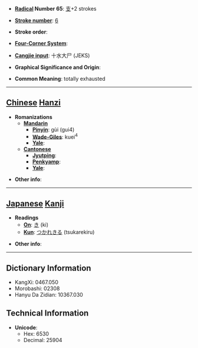 * '''[[Wiktionary:Chinese radical index| Radical]] Number 65''': [[Wiktionary:Chinese radical index 支|支]]+2 strokes

* '''[[Wiktionary:Chinese total strokes index|Stroke number]]''': [[Wiktionary:Chinese total strokes index 6|6]]

* '''Stroke order''': 

* '''[[Wiktionary:Chinese four corner index|Four-Corner System]]''': 

* '''[[Wiktionary:Chinese Cangjie index|Cangjie input]]''': 十水大尸 (JEKS)

* '''Graphical Significance and Origin''': 

* '''Common Meaning''': totally exhausted

----

== [[Chinese]] [[Hanzi]] ==

* '''Romanizations'''
** '''[[Mandarin]]'''
*** '''[[Pinyin]]''': gùi (gui4)
*** '''[[Wade-Giles]]''': kuei<sup>4</sup>
*** '''[[Yale]]''': 
** '''[[Cantonese]]'''
*** '''[[Jyutping]]''':
*** '''[[Penkyamp]]''': 
*** '''[[Yale]]''': 

* '''Other info''': 

----

== [[Japanese]] [[Kanji]] ==

* '''Readings'''
** '''[[On]]''': [[き]] (ki)
** '''[[Kun]]''': [[つかれきる]] (tsukarekiru)

* '''Other info''':  

----

== Dictionary Information ==

* KangXi: 0467.050
* Morobashi: 02308
* Hanyu Da Zidian: 10367.030

== Technical Information ==

* '''Unicode''':
** Hex: 6530
** Decimal: 25904